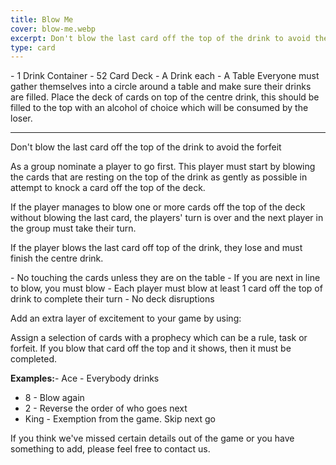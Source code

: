 ```yaml
---
title: Blow Me
cover: blow-me.webp
excerpt: Don't blow the last card off the top of the drink to avoid the forfeit
type: card
---
```


<GameHero
  cover="/BeerGoggleGames/images/blow-me.webp"
  alt="Blow Me"
/>

<GameSection title="Equipment" icon="/BeerGoggleGames/images/liquor.webp">
-   1 Drink Container
-   52 Card Deck
-   A Drink each
-   A Table
</GameSection>

<GameSection title="Setup" icon="/BeerGoggleGames/images/settings.webp">
Everyone must gather themselves into a circle around a table and make sure their drinks are filled. Place the deck of cards on top of the centre drink, this should be filled to the top with an alcohol of choice which will be consumed by the loser.

* * *
</GameSection>

<GameSection title="Aim of the Game" icon="/BeerGoggleGames/images/target.webp">
<p>Don't blow the last card off the top of the drink to avoid the forfeit</p>
</GameSection>

<GameSection title="How to Play" icon="/BeerGoggleGames/images/question.webp">
As a group nominate a player to go first. This player must start by blowing the cards that are resting on the top of the drink as gently as possible in attempt to knock a card off the top of the deck.

If the player manages to blow one or more cards off the top of the deck without blowing the last card, the players' turn is over and the next player in the group must take their turn.

If the player blows the last card off top of the drink, they lose and must finish the centre drink.
</GameSection>

<GameSection title="Rules" icon="/BeerGoggleGames/images/rules.webp">
-   No touching the cards unless they are on the table
-   If you are next in line to blow, you must blow
-   Each player must blow at least 1 card off the top of drink to complete their turn
-   No deck disruptions
</GameSection>

<GameSection title="Special Edition" icon="/BeerGoggleGames/images/special.webp">
<p>Add an extra layer of excitement to your game by using:</p>
</GameSection>

<GameSection title="**Tarot Cards**" icon="/BeerGoggleGames/images/question.webp">
Assign a selection of cards with a prophecy which can be a rule, task or forfeit. If you blow that card off the top and it shows, then it must be completed.

**Examples:**-   Ace - Everybody drinks
-   8 - Blow again
-   2 - Reverse the order of who goes next
-   King - Exemption from the game. Skip next go
</GameSection>

<ShareButtons title="Blow Me" />

<FeedbackCard>
<p>If you think we've missed certain details out of the game or you have something to add, please feel free to contact us.</p>
</FeedbackCard>

